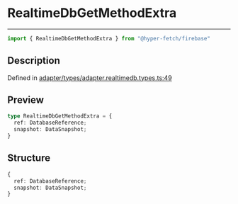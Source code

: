

# RealtimeDbGetMethodExtra

<div class="api-docs__separator" data-reactroot="">

---

</div><div class="api-docs__import" data-reactroot="">

```ts
import { RealtimeDbGetMethodExtra } from "@hyper-fetch/firebase"
```

</div><div class="api-docs__section">

## Description

</div><div class="api-docs__description"><span class="api-docs__do-not-parse">



</span></div><p class="api-docs__definition">

Defined in [adapter/types/adapter.realtimedb.types.ts:49](https://github.com/BetterTyped/hyper-fetch/blob/c3e2c45/packages/adapter-firebase/src/adapter/types/adapter.realtimedb.types.ts#L49)

</p><div class="api-docs__section">

## Preview

</div><div class="api-docs__preview type">

```ts
type RealtimeDbGetMethodExtra = {
  ref: DatabaseReference; 
  snapshot: DataSnapshot; 
}
```

</div><div class="api-docs__section">

## Structure

</div><div class="api-docs__returns">

```ts
{
  ref: DatabaseReference;
  snapshot: DataSnapshot;
}
```

</div>